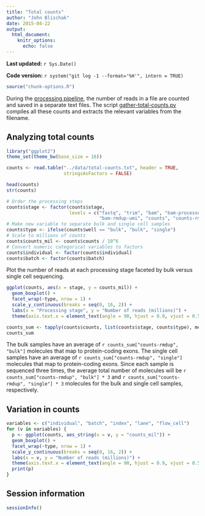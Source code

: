 ```yaml
---
title: "Total counts"
author: "John Blischak"
date: 2015-04-22
output:
  html_document:
    knitr_options:
      echo: false
---
```


**Last updated:** `r Sys.Date()`

**Code version:** `r system("git log -1 --format='%H'", intern = TRUE)`

```r
source("chunk-options.R")
```

During the [processing pipeline](process-samples.html), the number of reads in a file are counted and saved in a separate text files.
The script [gather-total-counts.py][] compiles all these counts and extracts the relevant variables from the filename.

[gather-total-counts.py]: https://github.com/jdblischak/singleCellSeq/blob/master/code/gather-total-counts.py

## Analyzing total counts

```r
library("ggplot2")
theme_set(theme_bw(base_size = 16))
```

```r
counts <- read.table("../data/total-counts.txt", header = TRUE,
                     stringsAsFactors = FALSE)
```

```r
head(counts)
str(counts)
```

```r
# Order the processing steps
counts$stage <- factor(counts$stage,
                       levels = c("fastq", "trim", "bam", "bam-processed",
                                  "bam-rmdup-umi", "counts", "counts-rmdup"))
# Make new variable to separate bulk and single cell samples
counts$type <- ifelse(counts$well == "bulk", "bulk", "single")
# Scale to millions of counts
counts$counts_mil <- counts$counts / 10^6
# Convert numeric categorical variables to factors
counts$individual <- factor(counts$individual)
counts$batch <- factor(counts$batch)
```

Plot the number of reads at each processing stage faceted by bulk versus single cell sequencing.

```r
ggplot(counts, aes(x = stage, y = counts_mil)) +
  geom_boxplot() +
  facet_wrap(~type, nrow = 1) +
  scale_y_continuous(breaks = seq(0, 16, 2)) +
  labs(x = "Processing stage", y = "Number of reads (millions)") +
  theme(axis.text.x = element_text(angle = 90, hjust = 0.9, vjust = 0.5))
```

```r
counts_sum <- tapply(counts$counts, list(counts$stage, counts$type), mean)
counts_sum
```

The bulk samples have an average of `r counts_sum["counts-rmdup", "bulk"]` molecules that map to protein-coding exons.
The single cell samples have an average of `r counts_sum["counts-rmdup", "single"]` molecules that map to protein-coding exons.
Since each sample is sequenced three times, the average total number of molecules will be `r counts_sum["counts-rmdup", "bulk"] * 3` and `r counts_sum["counts-rmdup", "single"] * 3` molecules for the bulk and single cell samples, respectively.

## Variation in counts

```r
variables <- c("individual", "batch", "index", "lane", "flow_cell")
for (v in variables) {
  p <- ggplot(counts, aes_string(x = v, y = "counts_mil")) +
  geom_boxplot() +
  facet_wrap(~type, nrow = 1) +
  scale_y_continuous(breaks = seq(0, 16, 2)) +
  labs(x = v, y = "Number of reads (millions)") +
  theme(axis.text.x = element_text(angle = 90, hjust = 0.9, vjust = 0.5))
  print(p)
}
```

## Session information

```r
sessionInfo()
```
